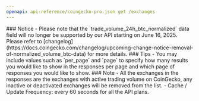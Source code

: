 ```yaml
---
openapi: api-reference/coingecko-pro.json get /exchanges
---
```


<Warning>
### Notice
- Please note that the `trade_volume_24h_btc_normalized` data field will no longer be supported by our API starting on June 16, 2025. Please refer to [changelog](https://docs.coingecko.com/changelog/upcoming-change-notice-removal-of-normalized_volume_btc-data) for more details.
</Warning>

<Tip>
### Tips
- You may include values such as `per_page` and `page` to specify how many results you would like to show in the responses per page and which page of responses you would like to show.
</Tip>

<Note>
### Note
- All the exchanges in the responses are the exchanges with active trading volume on CoinGecko, any inactive or deactivated exchanges will be removed from the list.
- Cache / Update Frequency: every 60 seconds for all the API plans.
</Note>